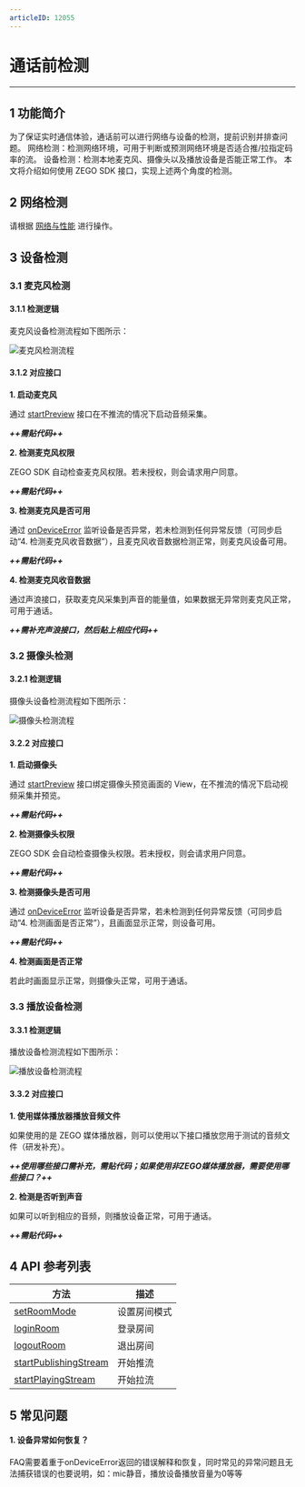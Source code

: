 ```yaml
---
articleID: 12055
---
```

# 通话前检测

---

## 1 功能简介

为了保证实时通信体验，通话前可以进行网络与设备的检测，提前识别并排查问题。
网络检测：检测网络环境，可用于判断或预测网络环境是否适合推/拉指定码率的流。
设备检测：检测本地麦克风、摄像头以及播放设备是否能正常工作。
本文将介绍如何使用 ZEGO SDK 接口，实现上述两个角度的检测。


## 2 网络检测

请根据 [网络与性能](#6645) 进行操作。


## 3 设备检测


### 3.1 麦克风检测

#### 3.1.1 检测逻辑
麦克风设备检测流程如下图所示：

![麦克风检测流程](/Pics/Common/ZegoExpressEngine/Microphone_detection.png)

#### 3.1.2 对应接口

**1. 启动麦克风**

通过 [startPreview](/article/api?doc=Express_Video_SDK_API~ObjectiveC_ios~class~zego-express-engine&jumpType=route#start-preview) 接口在不推流的情况下启动音频采集。

***++需贴代码++***

**2. 检测麦克风权限**

ZEGO SDK 自动检查麦克风权限。若未授权，则会请求用户同意。

***++需贴代码++***

**3. 检测麦克风是否可用**

通过 [onDeviceError](/article/api?doc=Express_Video_SDK_API~ObjectiveC_ios~protocol~zego-event-handler&jumpType=route#on-device-error-device-name) 监听设备是否异常，若未检测到任何异常反馈（可同步启动“4. 检测麦克风收音数据”），且麦克风收音数据检测正常，则麦克风设备可用。

***++需贴代码++***

**4. 检测麦克风收音数据**

通过声浪接口，获取麦克风采集到声音的能量值，如果数据无异常则麦克风正常，可用于通话。

***++需补充声浪接口，然后贴上相应代码++***


### 3.2 摄像头检测   

#### 3.2.1 检测逻辑

摄像头设备检测流程如下图所示：

![摄像头检测流程](/Pics/Common/ZegoExpressEngine/Camera_detection.png)


#### 3.2.2 对应接口

**1. 启动摄像头** 

通过 [startPreview](/article/api?doc=Express_Video_SDK_API~ObjectiveC_ios~class~zego-express-engine&jumpType=route#start-preview) 接口绑定摄像头预览画面的 View，在不推流的情况下启动视频采集并预览。

***++需贴代码++***

**2. 检测摄像头权限**

ZEGO SDK 会自动检查摄像头权限。若未授权，则会请求用户同意。

***++需贴代码++***

**3. 检测摄像头是否可用**

通过 [onDeviceError](/article/api?doc=Express_Video_SDK_API~ObjectiveC_ios~protocol~zego-event-handler&jumpType=route#on-device-error-device-name) 监听设备是否异常，若未检测到任何异常反馈（可同步启动“4. 检测画面是否正常”），且画面显示正常，则设备可用。

***++需贴代码++***

**4. 检测画面是否正常**

若此时画面显示正常，则摄像头正常，可用于通话。


### 3.3 播放设备检测   

#### 3.3.1 检测逻辑

播放设备检测流程如下图所示：

![播放设备检测流程](/Pics/Common/ZegoExpressEngine/Playback_device_detection.png)

#### 3.3.2 对应接口

**1. 使用媒体播放器播放音频文件** 

如果使用的是 ZEGO 媒体播放器，则可以使用以下接口播放您用于测试的音频文件（研发补充）。

***++使用哪些接口需补充，需贴代码；如果使用非ZEGO媒体播放器，需要使用哪些接口？++***

**2. 检测是否听到声音**

如果可以听到相应的音频，则播放设备正常，可用于通话。

***++需贴代码++***


## 4 API 参考列表

| 方法 | 描述 |
|----|----|
|[setRoomMode](@setRoomMode)|设置房间模式|
|[loginRoom](@loginRoom)|登录房间|
|[logoutRoom](@logoutRoom)|退出房间|
|[startPublishingStream](/article/api?doc=Express_Video_SDK_API~ObjectiveC_ios~class~zego-express-engine&jumpType=route#start-publishing-stream-config-channel)|开始推流|
|[startPlayingStream](/article/api?doc=Express_Video_SDK_API~ObjectiveC_ios~class~zego-express-engine&jumpType=route#start-playing-stream-canvas-config)|开始拉流|


## 5 常见问题

#### 1. 设备异常如何恢复？

FAQ需要着重于onDeviceError返回的错误解释和恢复，同时常见的异常问题且无法捕获错误的也要说明，如：mic静音，播放设备播放音量为0等等
